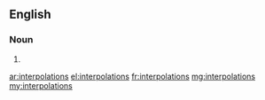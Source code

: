 ==English==

===Noun===
{{head|en}}

# {{plural of|interpolation}}

[[ar:interpolations]]
[[el:interpolations]]
[[fr:interpolations]]
[[mg:interpolations]]
[[my:interpolations]]